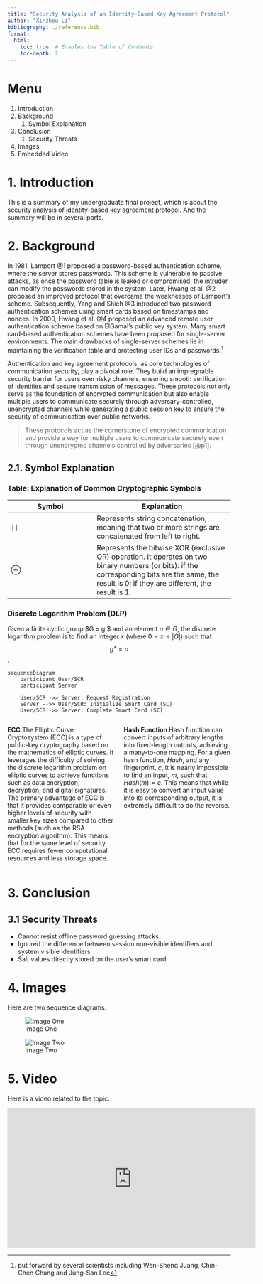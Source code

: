 ```yaml
---
title: "Security Analysis of an Identity-Based Key Agreement Protocol"
author: "Xinzhou Li"
bibliography: ./reference.bib
format:
  html:
    toc: true  # Enables the Table of Contents
    toc-depth: 2
---
```

# Menu
1. Introduction
2. Background
    1. Symbol Explanation
3. Conclusion
    1. Security Threats
4. Images
5. Embedded Video



# 1. Introduction

This is a summary of my undergraduate final project, which is about the security analysis of identity-based key agreement protocol. And the summary will be in several parts.

# 2. Background
In 1981, Lamport @1 proposed a password-based authentication scheme, where the server stores passwords. This scheme is vulnerable to passive attacks, as once the password table is leaked or compromised, the intruder can modify the passwords stored in the system. Later, Hwang et al. @2 proposed an improved protocol that overcame the weaknesses of Lamport's scheme. Subsequently, Yang and Shieh @3 introduced two password authentication schemes using smart cards based on timestamps and nonces. In 2000, Hwang et al. @4 proposed an advanced remote user authentication scheme based on ElGamal's public key system. Many smart card-based authentication schemes have been proposed for single-server environments. The main drawbacks of single-server schemes lie in maintaining the verification table and protecting user IDs and passwords.[^1]

[^1]: put forward by several scientists including Wen-Shenq Juang, Chin-Chen Chang and Jung-San Lee

Authentication and key agreement protocols, as core technologies of communication security, play a pivotal role. They build an impregnable security barrier for users over risky channels, ensuring smooth verification of identities and secure transmission of messages. These protocols not only serve as the foundation of encrypted communication but also enable multiple users to communicate securely through adversary-controlled, unencrypted channels while generating a public session key to ensure the security of communication over public networks.

> These protocols act as the cornerstone of encrypted communication and provide a way for multiple users to communicate securely even through unencrypted channels controlled by adversaries [@p1].

## 2.1. Symbol Explanation

### Table: Explanation of Common Cryptographic Symbols

| Symbol | Explanation |
|--------|-------------|
| `||`   | Represents string concatenation, meaning that two or more strings are concatenated from left to right. |
| $\oplus$    | Represents the bitwise XOR (exclusive OR) operation. It operates on two binary numbers (or bits): if the corresponding bits are the same, the result is 0; if they are different, the result is 1. |

### Discrete Logarithm Problem (DLP)
Given a finite cyclic group $G = \langle g \rangle $ and an element $a \in G$, the discrete logarithm problem is to find an integer $x$ (where $0 \leq x \leq |G|$) such that $$ g^x = a $$ .

```mermaid
sequenceDiagram
    participant User/SCR
    participant Server

    User/SCR ->> Server: Request Registration
    Server -->> User/SCR: Initialize Smart Card (SC)
    User/SCR ->> Server: Complete Smart Card (SC)
```

::: {.columns}
::: {.column width="50%"}
**ECC** 
The Elliptic Curve Cryptosystem (ECC) is a type of public-key cryptography based on the mathematics of elliptic curves. It leverages the difficulty of solving the discrete logarithm problem on elliptic curves to achieve functions such as data encryption, decryption, and digital signatures. The primary advantage of ECC is that it provides comparable or even higher levels of security with smaller key sizes compared to other methods (such as the RSA encryption algorithm). This means that for the same level of security, ECC requires fewer computational resources and less storage space.
:::
::: {.column width="50%"}
**Hash Function** 
Hash function can convert inputs of arbitrary lengths into fixed-length outputs, achieving a many-to-one mapping. For a given hash function, $Hash$, and any fingerprint, $c$, it is nearly impossible to find an input, $m$, such that $Hash(m) = c$. This means that while it is easy to convert an input value into its corresponding output, it is extremely difficult to do the reverse.
:::
:::

# 3. Conclusion
## 3.1 Security Threats

- Cannot resist offline password guessing attacks
- Ignored the difference between session non-visible identifiers and system visible identifiers
- Salt values directly stored on the user's smart card

# 4. Images

Here are two sequence diagrams:

![Image One](images/fig2.png "Image One")

![Image Two](images/fig3.jpg "Image Two")

# 5. Video

Here is a video related to the topic:

<!-- <iframe width="560" height="315" src="https://www.youtube.com/watch?v=d9alWZRzBWk" frameborder="0" allowfullscreen></iframe> -->
<iframe width="560" height="315" src="https://www.youtube.com/embed/d9alWZRzBWk" frameborder="0" allowfullscreen></iframe>


